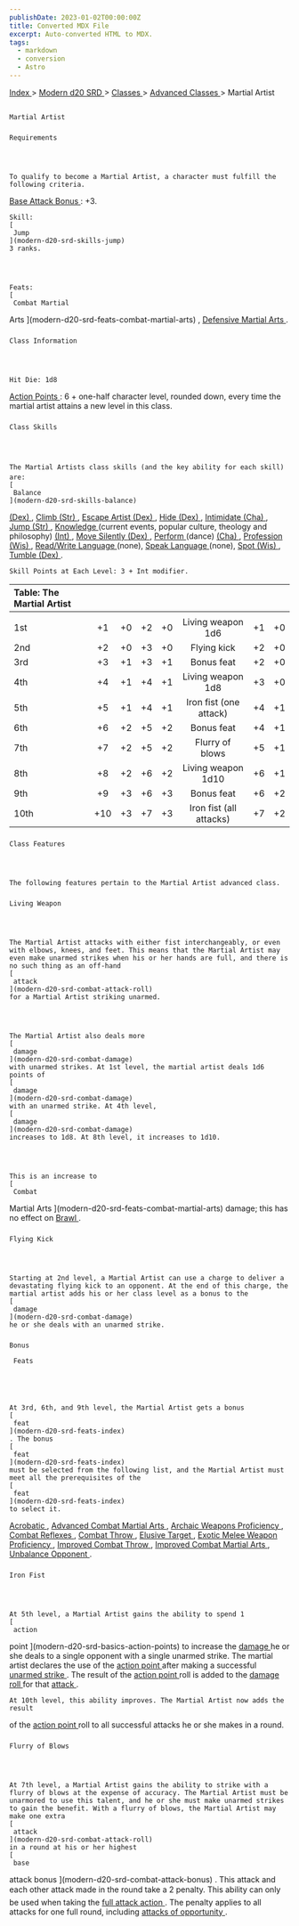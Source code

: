 ```yaml
---
publishDate: 2023-01-02T00:00:00Z
title: Converted MDX File
excerpt: Auto-converted HTML to MDX.
tags:
  - markdown
  - conversion
  - Astro
---
```


[
Index
](-index) >
[
Modern d20 SRD
](modern-d20-srd-index) >
[
Classes
](modern-d20-srd-classes-index) >
[
Advanced Classes
](modern-d20-srd-classes-advanced-index) > Martial Artist

##

    Martial Artist

###

    Requirements




    To qualify to become a Martial Artist, a character must fulfill the following criteria.

[
Base Attack Bonus
](modern-d20-srd-combat-attack-bonus)
: +3.

    Skill:
    [
     Jump
    ](modern-d20-srd-skills-jump)
    3 ranks.




    Feats:
    [
     Combat Martial

Arts
](modern-d20-srd-feats-combat-martial-arts)
,
[
Defensive
Martial Arts
](modern-d20-srd-feats-defensive-martial-arts)
.

###

    Class Information




    Hit Die: 1d8

[
Action Points
](modern-d20-srd-basics-action-points)
: 6 + one-half character level, rounded down, every time the martial artist attains a new level in this class.

###

    Class Skills




    The Martial Artists class skills (and the key ability for each skill) are:
    [
     Balance
    ](modern-d20-srd-skills-balance)

[
(Dex)
](modern-d20-srd-basics-ability-scores)
,
[
Climb
](modern-d20-srd-skills-climb)
[
(Str)
](modern-d20-srd-basics-ability-scores)
,
[
Escape Artist
](modern-d20-srd-skills-escape-artist)
[
(Dex)
](modern-d20-srd-basics-ability-scores)
,
[
Hide
](modern-d20-srd-skills-hide)
[
(Dex)
](modern-d20-srd-basics-ability-scores)
,
[
Intimidate
](modern-d20-srd-skills-intimidate)
[
(Cha)
](modern-d20-srd-basics-ability-scores)
,
[
Jump
](modern-d20-srd-skills-jump)
[
(Str)
](modern-d20-srd-basics-ability-scores)
,
[
Knowledge
](modern-d20-srd-skills-knowledge)
(current events, popular culture, theology and philosophy)
[
(Int)
](modern-d20-srd-basics-ability-scores)
,
[
Move Silently
](modern-d20-srd-skills-move-silently)
[
(Dex)
](modern-d20-srd-basics-ability-scores)
,
[
Perform
](modern-d20-srd-skills-perform)
(dance)
[
(Cha)
](modern-d20-srd-basics-ability-scores)
,
[
Profession
](modern-d20-srd-skills-profession)
[
(Wis)
](modern-d20-srd-basics-ability-scores)
,
[
Read/Write
Language
](modern-d20-srd-skills-read-write-language)
(none),
[
Speak
Language
](modern-d20-srd-skills-speak-language)
(none),
[
Spot
](modern-d20-srd-skills-spot)
[
(Wis)
](modern-d20-srd-basics-ability-scores)
,
[
Tumble
](modern-d20-srd-skills-tumble)
[
(Dex)
](modern-d20-srd-basics-ability-scores)
.

    Skill Points at Each Level: 3 + Int modifier.

| Table: The Martial Artist |     |     |     |     |                         |     |     |
| :------------------------ | :-: | :-: | :-: | :-: | :---------------------: | :-: | --: |
|                           |     |     |     |     |                         |     |     |
| 1st                       | +1  | +0  | +2  | +0  |    Living weapon 1d6    | +1  |  +0 |
| 2nd                       | +2  | +0  | +3  | +0  |       Flying kick       | +2  |  +0 |
| 3rd                       | +3  | +1  | +3  | +1  |       Bonus feat        | +2  |  +0 |
| 4th                       | +4  | +1  | +4  | +1  |    Living weapon 1d8    | +3  |  +0 |
| 5th                       | +5  | +1  | +4  | +1  | Iron fist (one attack)  | +4  |  +1 |
| 6th                       | +6  | +2  | +5  | +2  |       Bonus feat        | +4  |  +1 |
| 7th                       | +7  | +2  | +5  | +2  |     Flurry of blows     | +5  |  +1 |
| 8th                       | +8  | +2  | +6  | +2  |   Living weapon 1d10    | +6  |  +1 |
| 9th                       | +9  | +3  | +6  | +3  |       Bonus feat        | +6  |  +2 |
| 10th                      | +10 | +3  | +7  | +3  | Iron fist (all attacks) | +7  |  +2 |

###

    Class Features




    The following features pertain to the Martial Artist advanced class.

###

    Living Weapon




    The Martial Artist attacks with either fist interchangeably, or even with elbows, knees, and feet. This means that the Martial Artist may even make unarmed strikes when his or her hands are full, and there is no such thing as an off-hand
    [
     attack
    ](modern-d20-srd-combat-attack-roll)
    for a Martial Artist striking unarmed.




    The Martial Artist also deals more
    [
     damage
    ](modern-d20-srd-combat-damage)
    with unarmed strikes. At 1st level, the martial artist deals 1d6 points of
    [
     damage
    ](modern-d20-srd-combat-damage)
    with an unarmed strike. At 4th level,
    [
     damage
    ](modern-d20-srd-combat-damage)
    increases to 1d8. At 8th level, it increases to 1d10.




    This is an increase to
    [
     Combat

Martial Arts
](modern-d20-srd-feats-combat-martial-arts)
damage; this has no effect on
[
Brawl
](modern-d20-srd-feats-brawl)
.

###

    Flying Kick




    Starting at 2nd level, a Martial Artist can use a charge to deliver a devastating flying kick to an opponent. At the end of this charge, the martial artist adds his or her class level as a bonus to the
    [
     damage
    ](modern-d20-srd-combat-damage)
    he or she deals with an unarmed strike.

###

    Bonus

     Feats





    At 3rd, 6th, and 9th level, the Martial Artist gets a bonus
    [
     feat
    ](modern-d20-srd-feats-index)
    . The bonus
    [
     feat
    ](modern-d20-srd-feats-index)
    must be selected from the following list, and the Martial Artist must meet all the prerequisites of the
    [
     feat
    ](modern-d20-srd-feats-index)
    to select it.

[
Acrobatic
](modern-d20-srd-feats-acrobatic)
,
[
Advanced
Combat Martial Arts
](modern-d20-srd-feats-advanced-combat-martial-arts)
,
[
Archaic
Weapons Proficiency
](modern-d20-srd-feats-archaic-weapons-proficiency)
,
[
Combat
Reflexes
](modern-d20-srd-feats-combat-reflexes)
,
[
Combat Throw
](modern-d20-srd-feats-combat-throw)
,
[
Elusive
Target
](modern-d20-srd-feats-elusive-target)
,
[
Exotic
Melee Weapon Proficiency
](modern-d20-srd-feats-exotic-melee-weapons-proficiency)
,
[
Improved
Combat Throw
](modern-d20-srd-feats-improved-combat-throw)
,
[
Improved
Combat Martial Arts
](modern-d20-srd-feats-improved-combat-martial-arts)
,
[
Unbalance
Opponent
](modern-d20-srd-feats-unbalance-opponent)
.

###

    Iron Fist




    At 5th level, a Martial Artist gains the ability to spend 1
    [
     action

point
](modern-d20-srd-basics-action-points)
to increase the
[
damage
](modern-d20-srd-combat-damage)
he or she deals to a single opponent with a single unarmed strike. The martial artist declares the use of the
[
action
point
](modern-d20-srd-basics-action-points)
after making a successful
[
unarmed
strike
](modern-d20-srd-combat-attack-roll)
. The result of the
[
action
point
](modern-d20-srd-basics-action-points)
roll is added to the
[
damage
roll
](modern-d20-srd-combat-damage)
for that
[
attack
](modern-d20-srd-combat-attack-roll)
.

    At 10th level, this ability improves. The Martial Artist now adds the result

of the
[
action point
](modern-d20-srd-basics-action-points)
roll to all successful attacks he or she makes in a round.

###

    Flurry of Blows




    At 7th level, a Martial Artist gains the ability to strike with a flurry of blows at the expense of accuracy. The Martial Artist must be unarmored to use this talent, and he or she must make unarmed strikes to gain the benefit. With a flurry of blows, the Martial Artist may make one extra
    [
     attack
    ](modern-d20-srd-combat-attack-roll)
    in a round at his or her highest
    [
     base

attack bonus
](modern-d20-srd-combat-attack-bonus)
. This attack and each other attack made in the round take a 2 penalty. This ability can only be used when taking the
[
full
attack action
](modern-d20-srd-combat-full-round-actions)
. The penalty applies to all attacks for one full round, including
[
attacks
of opportunity
](modern-d20-srd-combat-attacks-of-opportunity)
.
